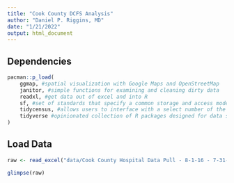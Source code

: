 ```yaml
---
title: "Cook County DCFS Analysis"
author: "Daniel P. Riggins, MD"
date: "1/21/2022"
output: html_document
---
```


## Dependencies

```r
pacman::p_load(
    ggmap, #spatial visualization with Google Maps and OpenStreetMap
    janitor, #simple functions for examining and cleaning dirty data
    readxl, #get data out of excel and into R
    sf, #set of standards that specify a common storage and access model of geographic features
    tidycensus, #allows users to interface with a select number of the US Census Bureau’s data APIs
    tidyverse #opinionated collection of R packages designed for data science
)
```

## Load Data

```r
raw <- read_excel("data/Cook County Hospital Data Pull - 8-1-16 - 7-31-21.xlsx")

glimpse(raw)
```


